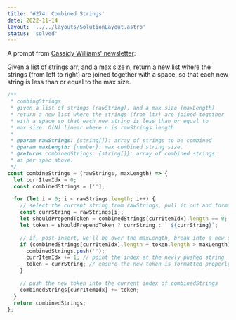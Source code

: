 ```yaml
---
title: '#274: Combined Strings'
date: 2022-11-14
layout: '../../layouts/SolutionLayout.astro'
status: 'solved'
---
```


A prompt from [Cassidy Williams' newsletter](https://buttondown.email/cassidoo/archive/normal-is-nothing-more-than-a-cycle-on-a-washing/):

Given a list of strings arr, and a max size n, return a new list where the strings (from left to right) are joined together with a space, so that each new string is less than or equal to the max size.

```js
/**
 * combingStrings
 * given a list of strings (rawString), and a max size (maxLength)
 * return a new list where the strings (from ltr) are joined together
 * with a space so that each new string is less than or equal to
 * max size. O(N) linear where n is rawStrings.length
 *
 * @param rawStrings: {string[]}: array of strings to be combined
 * @param maxLength: {number}: max combined string size.
 * @returns combinedStrings: {string[]}: array of combined strings
 * as per spec above.
 */
const combineStrings = (rawStrings, maxLength) => {
  let currItemIdx = 0;
  const combinedStrings = [''];

  for (let i = 0; i < rawStrings.length; i++) {
    // select the current string from rawStrings, pull it out and format it.
    const currString = rawStrings[i];
    let shouldPrependToken = combinedStrings[currItemIdx].length == 0;
    let token = shouldPrependToken ? currString : ` ${currString}`;

    // if, post-insert, we'll be over the maxLength, break into a new string.
    if (combinedStrings[currItemIdx].length + token.length > maxLength) {
      combinedStrings.push('');
      currItemIdx += 1; // point the index at the newly pushed string
      token = currString; // ensure the new token is formatted properly
    }

    // push the new token into the current index of combinedStrings
    combinedStrings[currItemIdx] += token;
  }
  return combinedStrings;
};
```

